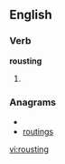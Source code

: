 ==English==
===Verb===
'''rousting'''
# {{present participle of|[[roust]]}}

===Anagrams===
* {{alphagram|ginorstu}}
* [[routings#English|routings]]

[[vi:rousting]]